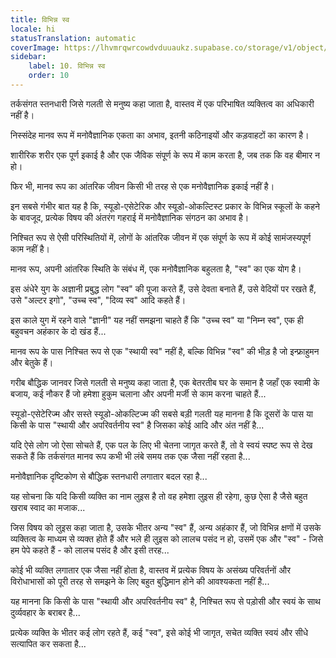```yaml
---
title: विभिन्न स्व
locale: hi
statusTranslation: automatic
coverImage: https://lhvmrqwrcowdvduuaukz.supabase.co/storage/v1/object/public/strapi-uploads/small_cover-tratado-de-psicologia-revolucionaria.webp-5e15e1cec4e0ebebcde5d7fc7565d8fd.webp
sidebar:
    label: 10. विभिन्न स्व
    order: 10
---
```

तर्कसंगत स्तनधारी जिसे गलती से मनुष्य कहा जाता है, वास्तव में एक परिभाषित व्यक्तित्व का अधिकारी नहीं है।

निस्संदेह मानव रूप में मनोवैज्ञानिक एकता का अभाव, इतनी कठिनाइयों और कड़वाहटों का कारण है।

शारीरिक शरीर एक पूर्ण इकाई है और एक जैविक संपूर्ण के रूप में काम करता है, जब तक कि वह बीमार न हो।

फिर भी, मानव रूप का आंतरिक जीवन किसी भी तरह से एक मनोवैज्ञानिक इकाई नहीं है।

इन सबसे गंभीर बात यह है कि, स्यूडो-एसेटेरिक और स्यूडो-ओकल्टिस्ट प्रकार के विभिन्न स्कूलों के कहने के बावजूद, प्रत्येक विषय की अंतरंग गहराई में मनोवैज्ञानिक संगठन का अभाव है।

निश्चित रूप से ऐसी परिस्थितियों में, लोगों के आंतरिक जीवन में एक संपूर्ण के रूप में कोई सामंजस्यपूर्ण काम नहीं है।

मानव रूप, अपनी आंतरिक स्थिति के संबंध में, एक मनोवैज्ञानिक बहुलता है, "स्व" का एक योग है।

इस अंधेरे युग के अज्ञानी प्रबुद्ध लोग "स्व" की पूजा करते हैं, उसे देवता बनाते हैं, उसे वेदियों पर रखते हैं, उसे "अल्टर इगो", "उच्च स्व", "दिव्य स्व" आदि कहते हैं।

इस काले युग में रहने वाले "ज्ञानी" यह नहीं समझना चाहते हैं कि "उच्च स्व" या "निम्न स्व", एक ही बहुवचन अहंकार के दो खंड हैं...

मानव रूप के पास निश्चित रूप से एक "स्थायी स्व" नहीं है, बल्कि विभिन्न "स्व" की भीड़ है जो इन्फ्राहुमन और बेतुके हैं।

गरीब बौद्धिक जानवर जिसे गलती से मनुष्य कहा जाता है, एक बेतरतीब घर के समान है जहाँ एक स्वामी के बजाय, कई नौकर हैं जो हमेशा हुकुम चलाना और अपनी मर्जी से काम करना चाहते हैं...

स्यूडो-एसेटेरिज्म और सस्ते स्यूडो-ओकल्टिज्म की सबसे बड़ी गलती यह मानना है कि दूसरों के पास या किसी के पास "स्थायी और अपरिवर्तनीय स्व" है जिसका कोई आदि और अंत नहीं है...

यदि ऐसे लोग जो ऐसा सोचते हैं, एक पल के लिए भी चेतना जागृत करते हैं, तो वे स्वयं स्पष्ट रूप से देख सकते हैं कि तर्कसंगत मानव रूप कभी भी लंबे समय तक एक जैसा नहीं रहता है...

मनोवैज्ञानिक दृष्टिकोण से बौद्धिक स्तनधारी लगातार बदल रहा है...

यह सोचना कि यदि किसी व्यक्ति का नाम लुइस है तो वह हमेशा लुइस ही रहेगा, कुछ ऐसा है जैसे बहुत खराब स्वाद का मजाक...

जिस विषय को लुइस कहा जाता है, उसके भीतर अन्य "स्व" हैं, अन्य अहंकार हैं, जो विभिन्न क्षणों में उसके व्यक्तित्व के माध्यम से व्यक्त होते हैं और भले ही लुइस को लालच पसंद न हो, उसमें एक और "स्व" - जिसे हम पेपे कहते हैं - को लालच पसंद है और इसी तरह...

कोई भी व्यक्ति लगातार एक जैसा नहीं होता है, वास्तव में प्रत्येक विषय के असंख्य परिवर्तनों और विरोधाभासों को पूरी तरह से समझने के लिए बहुत बुद्धिमान होने की आवश्यकता नहीं है...

यह मानना कि किसी के पास "स्थायी और अपरिवर्तनीय स्व" है, निश्चित रूप से पड़ोसी और स्वयं के साथ दुर्व्यवहार के बराबर है...

प्रत्येक व्यक्ति के भीतर कई लोग रहते हैं, कई "स्व", इसे कोई भी जागृत, सचेत व्यक्ति स्वयं और सीधे सत्यापित कर सकता है...

